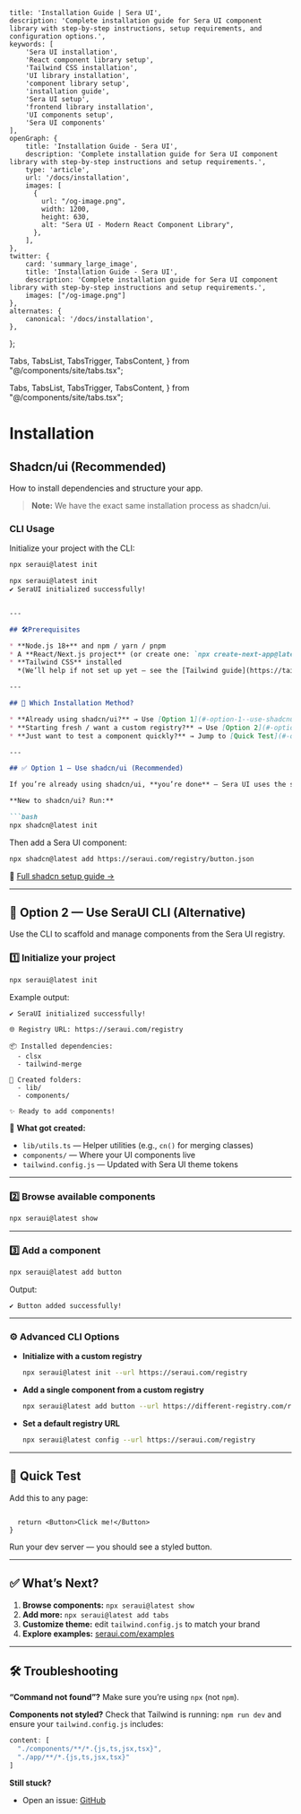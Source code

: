     title: 'Installation Guide | Sera UI',
    description: 'Complete installation guide for Sera UI component library with step-by-step instructions, setup requirements, and configuration options.',
    keywords: [
        'Sera UI installation',
        'React component library setup',
        'Tailwind CSS installation',
        'UI library installation',
        'component library setup',
        'installation guide',
        'Sera UI setup',
        'frontend library installation',
        'UI components setup',
        'Sera UI components'
    ],
    openGraph: {
        title: 'Installation Guide - Sera UI',
        description: 'Complete installation guide for Sera UI component library with step-by-step instructions and setup requirements.',
        type: 'article',
        url: '/docs/installation',
        images: [
          {
            url: "/og-image.png",
            width: 1200,
            height: 630,
            alt: "Sera UI - Modern React Component Library",
          },
        ],
    },
    twitter: {
        card: 'summary_large_image',
        title: 'Installation Guide - Sera UI',
        description: 'Complete installation guide for Sera UI component library with step-by-step instructions and setup requirements.',
        images: ["/og-image.png"]
    },
    alternates: {
        canonical: '/docs/installation',
    },
};

  Tabs,
  TabsList,
  TabsTrigger,
  TabsContent,
} from "@/components/site/tabs.tsx";

  Tabs,
  TabsList,
  TabsTrigger,
  TabsContent,
} from "@/components/site/tabs.tsx";

# Installation

## Shadcn/ui (Recommended) <AI dir="left"/>

How to install dependencies and structure your app.

> **Note:** We have the exact same installation process as shadcn/ui.

<Install />


### CLI Usage

Initialize your project with the CLI:

```bash
npx seraui@latest init
```
```md
npx seraui@latest init
✔ SeraUI initialized successfully!


---

## 🛠️Prerequisites

* **Node.js 18+** and npm / yarn / pnpm
* A **React/Next.js project** (or create one: `npx create-next-app@latest`)
* **Tailwind CSS** installed
  *(We’ll help if not set up yet — see the [Tailwind guide](https://tailwindcss.com/docs/guides/nextjs))*

---

## 🚀 Which Installation Method?

* **Already using shadcn/ui?** → Use [Option 1](#-option-1--use-shadcnui-recommended)
* **Starting fresh / want a custom registry?** → Use [Option 2](#-option-2--use-seraui-cli-alternative)
* **Just want to test a component quickly?** → Jump to [Quick Test](#-quick-test)

---

## ✅ Option 1 — Use shadcn/ui (Recommended)

If you’re already using shadcn/ui, **you’re done** — Sera UI uses the same setup.

**New to shadcn/ui? Run:**

```bash
npx shadcn@latest init
```

Then add a Sera UI component:

```bash
npx shadcn@latest add https://seraui.com/registry/button.json
```

📘 [Full shadcn setup guide →](https://ui.shadcn.com/docs/installation)

---

## 🚀 Option 2 — Use SeraUI CLI (Alternative)

Use the CLI to scaffold and manage components from the Sera UI registry.

### 1️⃣ Initialize your project

```bash
npx seraui@latest init
```

Example output:

```shell
✔ SeraUI initialized successfully!

🌐 Registry URL: https://seraui.com/registry

📦 Installed dependencies:
  - clsx
  - tailwind-merge

📁 Created folders:
  - lib/
  - components/

✨ Ready to add components!
```

📁 **What got created:**

* `lib/utils.ts` — Helper utilities (e.g., `cn()` for merging classes)
* `components/` — Where your UI components live
* `tailwind.config.js` — Updated with Sera UI theme tokens

---

### 2️⃣ Browse available components

```bash
npx seraui@latest show
```

---

### 3️⃣ Add a component

```bash
npx seraui@latest add button
```

Output:

```shell
✔ Button added successfully!
```

---

### ⚙️ Advanced CLI Options

* **Initialize with a custom registry**

  ```bash
  npx seraui@latest init --url https://seraui.com/registry
  ```

* **Add a single component from a custom registry**

  ```bash
  npx seraui@latest add button --url https://different-registry.com/registry
  ```

* **Set a default registry URL**

  ```bash
  npx seraui@latest config --url https://seraui.com/registry
  ```

---

## 🎨 Quick Test

Add this to any page:

```tsx

  return <Button>Click me!</Button>
}
```

Run your dev server — you should see a styled button.

---

## ✅ What’s Next?

1. **Browse components:** `npx seraui@latest show`
2. **Add more:** `npx seraui@latest add tabs`
3. **Customize theme:** edit `tailwind.config.js` to match your brand
4. **Explore examples:** [seraui.com/examples](https://seraui.com/examples)

---

## 🛠️ Troubleshooting

**“Command not found”?**
Make sure you’re using `npx` (not `npm`).

**Components not styled?**
Check that Tailwind is running:
`npm run dev` and ensure your `tailwind.config.js` includes:

```js
content: [
  "./components/**/*.{js,ts,jsx,tsx}",
  "./app/**/*.{js,ts,jsx,tsx}"
]
```

**Still stuck?**

* Open an issue: [GitHub](https://github.com/sera-ui/sera-ui)


